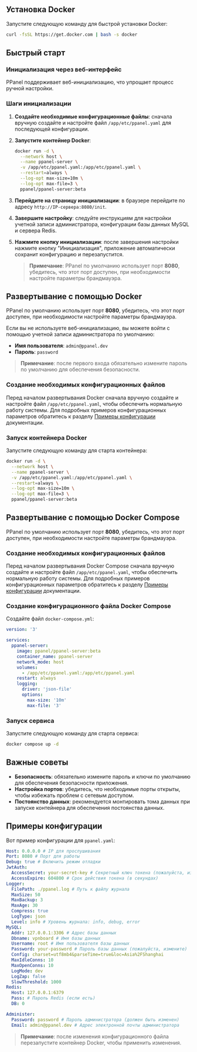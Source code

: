 ## Установка Docker

Запустите следующую команду для быстрой установки Docker:

```sh
curl -fsSL https://get.docker.com | bash -s docker
```

## Быстрый старт

### Инициализация через веб-интерфейс

PPanel поддерживает веб-инициализацию, что упрощает процесс ручной настройки.

### Шаги инициализации

1. **Создайте необходимые конфигурационные файлы**: сначала вручную создайте и настройте файл `/app/etc/ppanel.yaml` для последующей конфигурации.

2. **Запустите контейнер Docker**:

   ```sh
   docker run -d \
     --network host \
     --name ppanel-server \
     -v /app/etc/ppanel.yaml:/app/etc/ppanel.yaml \
     --restart=always \
     --log-opt max-size=10m \
     --log-opt max-file=3 \
     ppanel/ppanel-server:beta
   ```

3. **Перейдите на страницу инициализации**: в браузере перейдите по адресу `http://IP-сервера:8080/init`.

4. **Завершите настройку**: следуйте инструкциям для настройки учетной записи администратора, конфигурации базы данных MySQL и сервера Redis.

5. **Нажмите кнопку инициализации**: после завершения настройки нажмите кнопку "Инициализация", приложение автоматически сохранит конфигурацию и перезапустится.

   > **Примечание**: PPanel по умолчанию использует порт **8080**, убедитесь, что этот порт доступен, при необходимости настройте параметры брандмауэра.

## Развертывание с помощью Docker

PPanel по умолчанию использует порт **8080**, убедитесь, что этот порт доступен, при необходимости настройте параметры брандмауэра.

Если вы не используете веб-инициализацию, вы можете войти с помощью учетной записи администратора по умолчанию:

- **Имя пользователя**: `admin@ppanel.dev`
- **Пароль**: `password`

> **Примечание**: после первого входа обязательно измените пароль по умолчанию для обеспечения безопасности.

### Создание необходимых конфигурационных файлов

Перед началом развертывания Docker сначала вручную создайте и настройте файл `/app/etc/ppanel.yaml`, чтобы обеспечить нормальную работу системы. Для подробных примеров конфигурационных параметров обратитесь к разделу [Примеры конфигурации](#примеры-конфигурации) документации.

### Запуск контейнера Docker

Запустите следующую команду для старта контейнера:

```sh
docker run -d \
  --network host \
  --name ppanel-server \
  -v /app/etc/ppanel.yaml:/app/etc/ppanel.yaml \
  --restart=always \
  --log-opt max-size=10m \
  --log-opt max-file=3 \
  ppanel/ppanel-server:beta
```

## Развертывание с помощью Docker Compose

PPanel по умолчанию использует порт **8080**, убедитесь, что этот порт доступен, при необходимости настройте параметры брандмауэра.

### Создание необходимых конфигурационных файлов

Перед началом развертывания Docker Compose сначала вручную создайте и настройте файл `/app/etc/ppanel.yaml`, чтобы обеспечить нормальную работу системы. Для подробных примеров конфигурационных параметров обратитесь к разделу [Примеры конфигурации](#примеры-конфигурации) документации.

### Создание конфигурационного файла Docker Compose

Создайте файл `docker-compose.yml`:

```yaml
version: '3'

services:
  ppanel-server:
    image: ppanel/ppanel-server:beta
    container_name: ppanel-server
    network_mode: host
    volumes:
      - /app/etc/ppanel.yaml:/app/etc/ppanel.yaml
    restart: always
    logging:
      driver: 'json-file'
      options:
        max-size: '10m'
        max-file: '3'
```

### Запуск сервиса

Запустите следующую команду для старта сервиса:

```sh
docker compose up -d
```

## Важные советы

- **Безопасность**: обязательно измените пароль и ключи по умолчанию для обеспечения безопасности приложения.
- **Настройка портов**: убедитесь, что необходимые порты открыты, чтобы избежать проблем с сетевым доступом.
- **Постоянство данных**: рекомендуется монтировать тома данных при запуске контейнера для обеспечения постоянства данных.

## Примеры конфигурации

Вот пример конфигурации для `ppanel.yaml`:

```yaml
Host: 0.0.0.0 # IP для прослушивания
Port: 8080 # Порт для работы
Debug: true # Включить режим отладки
JwtAuth:
  AccessSecret: your-secret-key # Секретный ключ токена (пожалуйста, измените)
  AccessExpire: 604800 # Срок действия токена (в секундах)
Logger:
  FilePath: ./ppanel.log # Путь к файлу журнала
  MaxSize: 50
  MaxBackup: 3
  MaxAge: 30
  Compress: true
  LogType: json
  Level: info # Уровень журнала: info, debug, error
MySQL:
  Addr: 127.0.0.1:3306 # Адрес базы данных
  Dbname: vpnboard # Имя базы данных
  Username: root # Имя пользователя базы данных
  Password: your-password # Пароль базы данных (пожалуйста, измените)
  Config: charset=utf8mb4&parseTime=true&loc=Asia%2FShanghai
  MaxIdleConns: 10
  MaxOpenConns: 10
  LogMode: dev
  LogZap: false
  SlowThreshold: 1000
Redis:
  Host: 127.0.0.1:6379
  Pass: # Пароль Redis (если есть)
  DB: 0

Administer:
  Password: password # Пароль администратора (должен быть изменен)
  Email: admin@ppanel.dev # Адрес электронной почты администратора
```

> **Примечание**: после изменения конфигурационного файла перезапустите контейнер Docker, чтобы применить изменения.



<Giscus />
